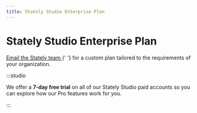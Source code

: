 ```yaml
---
title: Stately Studio Enterprise Plan
---
```


# Stately Studio Enterprise Plan

<p>
  <a href="mailto:sales@stately.com?subject=I'm interested in the Stately Studio Enterprise plan">
    Email the Stately team
  </a>{' '}
  for a custom plan tailored to the requirements of your organization.
</p>

:::studio

We offer a **7-day free trial** on all of our Stately Studio paid accounts so you can explore how our Pro features work for you.

:::

